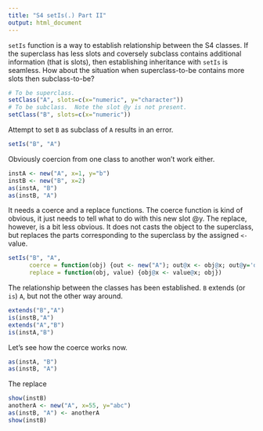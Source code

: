 ```yaml
---
title: "S4 setIs(.) Part II"
output: html_document
---
```


`setIs` function is a way to establish relationship between the S4 classes.
If the superclass has less slots and coversely subclass contains additional 
information (that is slots), then establishing inheritance with `setIs` is
seamless.  How about the situation when superclass-to-be contains more slots
then subclass-to-be?
```r
# To be superclass.
setClass("A", slots=c(x="numeric", y="character"))
# To be subclass.  Note the slot @y is not present.
setClass("B", slots=c(x="numeric"))
```
Attempt to set `B` as subclass of `A` results in an error.
```r
setIs("B", "A")  
```
Obviously coercion from one class to another won't work either.
```r
instA <- new("A", x=1, y="b")
instB <- new("B", x=2)
as(instA, "B")
as(instB, "A")
```
It needs a coerce and a replace functions. The coerce function 
is kind of obvious, it just needs to tell what to do with this new slot @y.
The replace, however, is a bit less obvious.  It does not casts the object to the 
superclass, but replaces the parts corresponding to the superclass by the 
assigned `<-` value.
```r
setIs("B", "A",
      coerce = function(obj) {out <- new("A"); out@x <- obj@x; out@y='dummy'; out},
      replace = function(obj, value) {obj@x <- value@x; obj})

```
The relationship between the classes has been established. 
`B` extends (or `is`) `A`, but not the other way around.
```r
extends("B","A")
is(instB,"A")
extends("A","B")
is(instA,"B")
```
Let's see how the coerce works now.
```r
as(instA, "B")
as(instB, "A")
```
The replace
```r
show(instB)
anotherA <- new("A", x=55, y="abc")
as(instB, "A") <- anotherA
show(instB)
```

